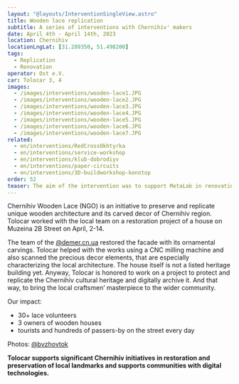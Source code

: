 ```yaml
---
layout: "@layouts/InterventionSingleView.astro"
title: Wooden lace replication
subtitle: A series of interventions with Chernihiv' makers
date: April 4th - April 14th, 2023
location: Chernihiv
locationLngLat: [31.289350, 51.498200]
tags: 
  - Replication
  - Renovation
operator: Ost e.V.
car: Tolocar 3, 4
images:
  - /images/interventions/wooden-lace1.JPG
  - /images/interventions/wooden-lace2.JPG
  - /images/interventions/wooden-lace3.JPG
  - /images/interventions/wooden-lace4.JPG
  - /images/interventions/wooden-lace5.JPG
  - /images/interventions/wooden-lace6.JPG
  - /images/interventions/wooden-lace7.JPG
related:
  - en/interventions/RedCrossOkhtyrka
  - en/interventions/service-workshop
  - en/interventions/klub-dobrodiyv
  - en/interventions/paper-circuits
  - en/interventions/3D-buildworkshop-konotop
order: 52
teaser: The aim of the intervention was to support MetaLab in renovating Hotel Olya with the purpose of transforming it into dignified and hospitable accommodation
---
```

Chernihiv Wooden Lace (NGO) is an initiative to preserve and replicate unique wooden architecture and its carved decor of Chernihiv region. Tolocar worked with the local team on a restoration project of a house on Muzeina 2B Street on April, 2-14.

The team of the [@demer.cn.ua](https://www.instagram.com/demer.cn.ua/) restored the facade with its ornamental carvings. Tolocar helped with the works using a CNC milling machine and also scanned the precious decor elements, that are especially characterizing the local architecture.
The house itself is not a listed heritage building yet. Anyway, Tolocar is honored to work on a project to protect and replicate the Chernihiv cultural heritage and digitally archive it. And that way, to bring the local craftsmen’ masterpiece to the wider community.

Our impact: 
- 30+ lace volunteers
- 3 owners of wooden houses
- tourists and hundreds of passers-by on the street every day

Photos: [@bvzhovtok](https://www.instagram.com/bvzhovtok/)

**Tolocar supports significant Chernihiv initiatives in restoration and preservation of local landmarks and supports communities with digital technologies.**
